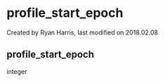 
# profile_start_epoch 

 Created by  Ryan Harris, last modified on 2018.02.08

## profile_start_epoch

integer


